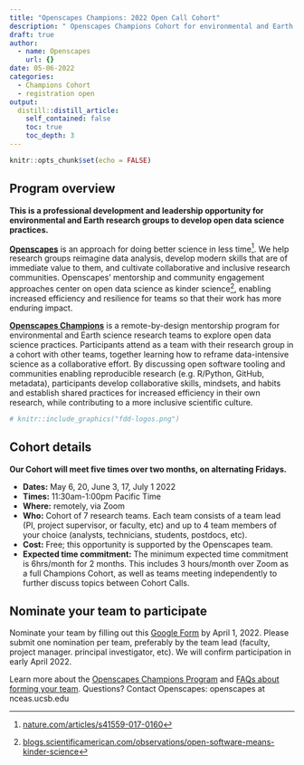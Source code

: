 ```yaml
---
title: "Openscapes Champions: 2022 Open Call Cohort"
description: " Openscapes Champions Cohort for environmental and Earth science teams"
draft: true
author:
  - name: Openscapes
    url: {}
date: 05-06-2022
categories:
  - Champions Cohort
  - registration open
output:
  distill::distill_article:
    self_contained: false
    toc: true
    toc_depth: 3
---
```


```r
knitr::opts_chunk$set(echo = FALSE)
```

## Program overview

**This is a professional development and leadership opportunity for environmental and Earth research groups to develop open data science practices.**

**[Openscapes](https://openscapes.org)** is an approach for doing better science in less time[^1]. We help research groups reimagine data analysis, develop modern skills that are of immediate value to them, and cultivate collaborative and inclusive research communities. Openscapes’ mentorship and community engagement approaches center on open data science as kinder science[^2], enabling increased efficiency and resilience for teams so that their work has more enduring impact. 

**[Openscapes Champions](https://www.openscapes.org/champions/)** is a remote-by-design mentorship program for environmental and Earth science research teams to explore open data science practices. Participants attend as a team with their research group in a cohort with other teams, together learning how to reframe data-intensive science as a collaborative effort. By discussing open software tooling and communities enabling reproducible research (e.g. R/Python, GitHub, metadata), participants develop collaborative skills, mindsets, and habits and establish shared practices for increased efficiency in their own research, while contributing to a more inclusive scientific culture. 


```r
# knitr::include_graphics("fdd-logos.png")  
```


## Cohort details

**Our Cohort will meet five times over two months, on alternating Fridays.**

* **Dates:** May 6, 20, June 3, 17, July 1  2022
* **Times:** 11:30am-1:00pm Pacific Time
* **Where:** remotely, via Zoom
* **Who:** Cohort of 7 research teams. Each team consists of a team lead (PI, project supervisor, or faculty, etc) and up to 4 team members of your choice (analysts, technicians, students, postdocs, etc). 
* **Cost:** Free; this opportunity is supported by the Openscapes team.
* **Expected time commitment:** The minimum expected time commitment is 6hrs/month for 2 months. This includes 3 hours/month over Zoom as a full Champions Cohort, as well as teams meeting independently to further discuss topics between Cohort Calls. 

## Nominate your team to participate

Nominate your team by filling out this [Google Form](TODO) by April 1, 2022. Please submit one nomination per team, preferably by the team lead (faculty, project manager. principal investigator, etc). We will confirm participation in early April 2022. 

Learn more about the [Openscapes Champions Program](https://openscapes.org/champions) and [FAQs about forming your team](https://openscapes.org/faq). Questions? Contact Openscapes: openscapes at nceas.ucsb.edu


[^1]:
     [nature.com/articles/s41559-017-0160](https://nature.com/articles/s41559-017-0160) 

[^2]:
     [blogs.scientificamerican.com/observations/open-software-means-kinder-science](https://blogs.scientificamerican.com/observations/open-software-means-kinder-science) 
